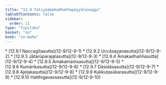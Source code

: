 ```yaml
---
title: "12.9 Tatiyaāmakadhaññapeyyālavagga"
tableOfContents: false
sidebar:
  order: 11
type: "tipitaka"
basket: "su"
book: "sn-maha"
---
```



<DynamicBreadcrumb />



<TableOfContents book="sn-maha" section="12.9">
* [12.9.1 Naccagītasutta](12-9/12-9-1)
* [12.9.2 Uccāsayanasutta](12-9/12-9-2)
* [12.9.3 Jātarūparajatasutta](12-9/12-9-3)
* [12.9.4 Āmakadhaññasutta](12-9/12-9-4)
* [12.9.5 Āmakamaṃsasutta](12-9/12-9-5)
* [12.9.6 Kumārikasutta](12-9/12-9-6)
* [12.9.7 Dāsidāsasutta](12-9/12-9-7)
* [12.9.8 Ajeḷakasutta](12-9/12-9-8)
* [12.9.9 Kukkuṭasūkarasutta](12-9/12-9-9)
* [12.9.10 Hatthigavassasutta](12-9/12-9-10)
</TableOfContents>